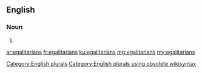 ==English==

===Noun===
{{head|en}}

# {{plural of|egalitarian}}

[[Category:English plurals]][[Category:English plurals using obsolete wikisyntax]]

[[ar:egalitarians]]
[[fr:egalitarians]]
[[ku:egalitarians]]
[[mg:egalitarians]]
[[my:egalitarians]]